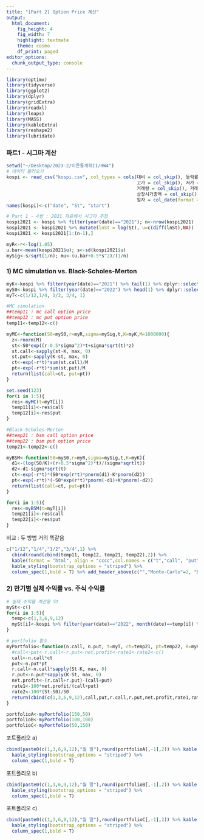 ```yaml
---
title: "[Part 2] Option Price 계산"
output:
  html_document:
    fig_height: 4
    fig_width: 7
    highlight: textmate
    theme: cosmo
    df_print: paged
editor_options: 
  chunk_output_type: console
---
```


```r
library(optimx)
library(tidyverse)
library(ggplot2)
library(dplyr)
library(gridExtra)
library(readxl)
library(leaps)
library(MASS)
library(kableExtra)
library(reshape2)
library(lubridate)
```

### 파트1 - 시그마 계산

```r
setwd("~/Desktop/2023-2/이론통계학II/HW4")
# 데이터 불러오기
kospi <- read_csv("kospi.csv", col_types = cols(대비 = col_skip(), 등락률 = col_skip(), 
                                                고가 = col_skip(), 저가 = col_skip(), 
                                                거래량 = col_skip(), 거래대금 = col_skip(),
                                                상장시가총액 = col_skip(), 
                                                일자 = col_date(format = "%Y-%m-%d")))
names(kospi)<-c("date", "St", "start")

# Part 1 - 4번 : 2021 자료에서 시그마 추정
kospi2021 <- kospi %>% filter(year(date)=="2021"); n<-nrow(kospi2021)
kospi2021 <- kospi2021 %>% mutate(lnSt = log(St), u=c(diff(lnSt),NA))
kospi2021 <- kospi2021[1:(n-1),] 

myR<-r<-log(1.05)
u.bar<-mean(kospi2021$u); s<-sd(kospi2021$u)
mySig<-s/sqrt(1/n); mu<-(u.bar+0.5*s^2)/(1/n)
```


### 1) MC simulation vs. Black-Scholes-Merton

```r
myK<-kospi %>% filter(year(date)=="2021") %>% tail(1) %>% dplyr::select(St) %>% as.numeric
myS0<-kospi %>% filter(year(date)=="2022") %>% head(1) %>% dplyr::select(start) %>% as.numeric
myT<-c(1/12,1/4, 1/2, 3/4, 1)

#MC simulation
##temp11 : mc call option price
##temp12 : mc put option price
temp11<-temp12<-c()

myMC<-function(S0=myS0,r=myR,sigma=mySig,t,K=myK,M=1000000){
  z<-rnorm(M)
  st<-S0*exp((r-0.5*sigma^2)*t+sigma*sqrt(t)*z)
  st.call<-sapply(st-K, max, 0)
  st.put<-sapply(K-st, max, 0)
  ct<-exp(-r*t)*sum(st.call)/M
  pt<-exp(-r*t)*sum(st.put)/M
  return(list(call=ct, put=pt))
}

set.seed(123)
for(i in 1:5){
  res<-myMC(t=myT[i])
  temp11[i]<-res$call
  temp12[i]<-res$put
}

#Black-Scholes-Merton
##temp21 : bsm call option price
##temp22 : bsm put option price
temp21<-temp22<-c()

myBSM<-function(S0=myS0,r=myR,sigma=mySig,t,K=myK){
  d1<-(log(S0/K)+(r+0.5*sigma^2)*t)/(sigma*sqrt(t))
  d2<-d1-sigma*sqrt(t)
  ct<-exp(-r*t)*(S0*exp(r*t)*pnorm(d1)-K*pnorm(d2))
  pt<-exp(-r*t)*(-S0*exp(r*t)*pnorm(-d1)+K*pnorm(-d2))
  return(list(call=ct, put=pt))
}

for(i in 1:5){
  res<-myBSM(t=myT[i])
  temp21[i]<-res$call
  temp22[i]<-res$put
}
```

비교 : 두 방법 거의 똑같음

```r
c("1/12","1/4","1/2","3/4",1) %>%
  cbind(round(cbind(temp11, temp12, temp21, temp22),2)) %>%
  kable(format = "html", align = "cccc",col.names = c("t","call", "put", "call", "put")) %>%
  kable_styling(bootstrap_options = "striped") %>%
  column_spec(1,bold = T) %>% add_header_above(c("","Monte-Carlo"=2, "Black-Scholes-Merton"=2))
```




### 2) 만기별 실제 수익률 vs. 주식 수익률

```r
# 실제 수익율 계산용 St
mySt<-c()
for(i in 1:5){
  temp<-c(1,3,6,9,12)
  mySt[i]<-kospi %>% filter(year(date)=="2022", month(date)==temp[i]) %>% tail(1) %>% dplyr::select(St) %>% as.numeric
}

# portfolio 함수
myPortfolio<-function(n.call, n.put, t=myT, ct=temp21, pt=temp22, K=myK, S0=myS0, St=mySt){
  #call<-put<-r.call<-r.put<-net.profit<-rate1<-rate2<-c()
  call<-n.call*ct
  put<-n.put*pt
  r.call<-n.call*sapply(St-K, max, 0)
  r.put<-n.put*sapply(K-St, max, 0)
  net.profit<-(r.call+r.put)-(call+put)
  rate1<-100*net.profit/(call+put)
  rate2<-100*(St-S0)/S0
  return(cbind(c(1,3,6,9,12),call,put,r.call,r.put,net.profit,rate1,rate2))
}

portfolioA<-myPortfolio(150,50)
portfolioB<-myPortfolio(100,100)
portfolioC<-myPortfolio(50,150)
```


포트폴리오 a)

```r
cbind(paste0(c(1,3,6,9,12),"월 말"),round(portfolioA[,-1],2)) %>% kable("html", align = "ccccc", col.names = c("만기","150*cₜ","50*pₜ", "150*(St-k)+", "50*(K-St)+", "순수입", "수익률(%)", "코스피 수익률(%)")) %>%
  kable_styling(bootstrap_options = "striped") %>%
  column_spec(1,bold = T)
```

포트폴리오 b)

```r
cbind(paste0(c(1,3,6,9,12),"월 말"),round(portfolioB[,-1],2)) %>% kable("html", align = "ccccc", col.names = c("만기","150*cₜ","50*pₜ", "150*(St-k)+", "50*(K-St)+", "순수입", "수익률(%)", "코스피 수익률(%)")) %>%
  kable_styling(bootstrap_options = "striped") %>%
  column_spec(1,bold = T)
```

포트폴리오 c)

```r
cbind(paste0(c(1,3,6,9,12),"월 말"),round(portfolioC[,-1],2)) %>% kable("html", align = "ccccc", col.names = c("만기","150*cₜ","50*pₜ", "150*(St-k)+", "50*(K-St)+", "순수입", "수익률(%)", "코스피 수익률(%)")) %>%
  kable_styling(bootstrap_options = "striped") %>%
  column_spec(1,bold = T)
```



